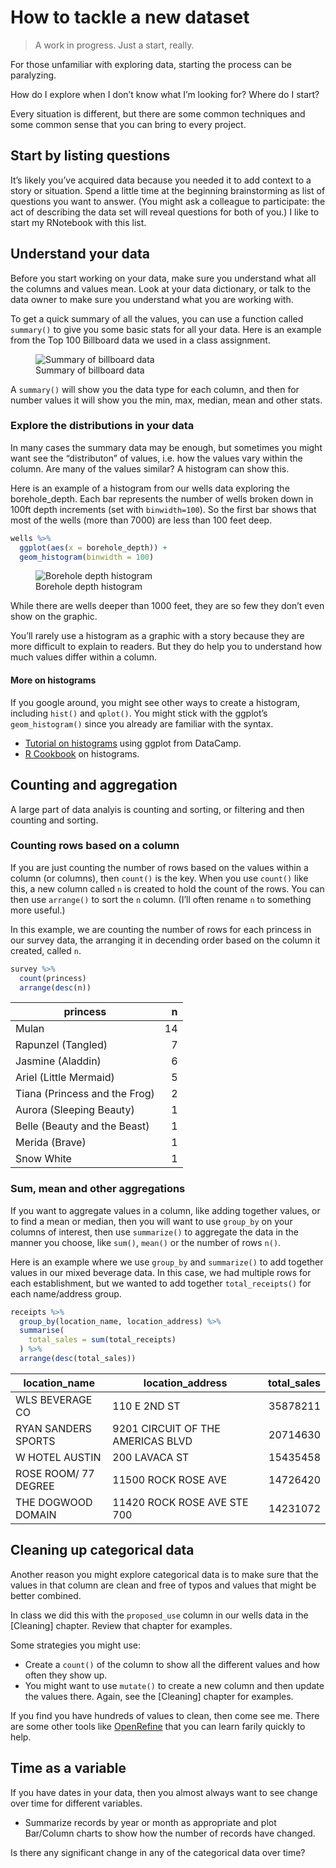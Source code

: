 # How to tackle a new dataset

> A work in progress. Just a start, really.

For those unfamiliar with exploring data, starting the process can be paralyzing.

How do I explore when I don't know what I'm looking for? Where do I start?

Every situation is different, but there are some common techniques and some common sense that you can bring to every project.

## Start by listing questions

It's likely you've acquired data because you needed it to add context to a story or situation. Spend a little time at the beginning brainstorming as list of questions you want to answer. (You might ask a colleague to participate: the act of describing the data set will reveal questions for both of you.) I like to start my RNotebook with this list.

## Understand your data

Before you start working on your data, make sure you understand what all the columns and values mean. Look at your data dictionary, or talk to the data owner to make sure you understand what you are working with.

To get a quick summary of all the values, you can use a function called `summary()` to give you some basic stats for all your data. Here is an example from the Top 100 Billboard data we used in a class assignment.

![Summary of billboard data](images/explore-summary.png)

A `summary()` will show you the data type for each column, and then for number values it will show you the min, max, median, mean and other stats.

### Explore the distributions in your data

In many cases the summary data may be enough, but sometimes you might want see the "distributon" of values, i.e. how the values vary within the column. Are many of the values similar? A histogram can show this.

Here is an example of a histogram from our wells data exploring the borehole_depth. Each bar represents the number of wells broken down in 100ft depth increments (set with `binwidth=100`). So the first bar shows that most of the wells (more than 7000) are less than 100 feet deep.

```r
wells %>% 
  ggplot(aes(x = borehole_depth)) +
  geom_histogram(binwidth = 100)
```

![Borehole depth histogram](images/explore-histogram.png)

While there are wells deeper than 1000 feet, they are so few they don't even show on the graphic.

You'll rarely use a histogram as a graphic with a story because they are more difficult to explain to readers. But they do help you to understand how much values differ within a column.

#### More on histograms

If you google around, you might see other ways to create a histogram, including `hist()` and `qplot()`. You might stick with the ggplot's `geom_histogram()` since you already are familiar with the syntax.

- [Tutorial on histograms](https://www.datacamp.com/community/tutorials/make-histogram-ggplot2) using ggplot from DataCamp.
- [R Cookbook](http://www.cookbook-r.com/Graphs/Plotting_distributions_(ggplot2)/) on histograms.

## Counting and aggregation

A large part of data analyis is counting and sorting, or filtering and then counting and sorting.

### Counting rows based on a column

If you are just counting the number of rows based on the values within a column (or columns), then `count()` is the key. When you use `count()` like this, a new column called `n` is created to hold the count of the rows. You can then use `arrange()` to sort the `n` column. (I'll often rename `n` to something more useful.)

In this example, we are counting the number of rows for each princess in our survey data, the arranging it in decending order based on the column it created, called `n`.

```r
survey %>% 
  count(princess)
  arrange(desc(n))
```

| princess                      |     n |
|-------------------------------|------:|
| Mulan                         |    14 |
| Rapunzel (Tangled)            |     7 |
| Jasmine (Aladdin)             |     6 |
| Ariel (Little Mermaid)        |     5 |
| Tiana (Princess and the Frog) |     2 |
| Aurora (Sleeping Beauty)      |     1 |
| Belle (Beauty and the Beast)  |     1 |
| Merida (Brave)                |     1 |
| Snow White                    |     1 |

### Sum, mean and other aggregations

If you want to aggregate values in a column, like adding together values, or to find a mean or median, then you will want to use `group_by` on your columns of interest, then use `summarize()` to aggregate the data in the manner you choose, like `sum()`, `mean()` or the number of rows `n()`.

Here is an example where we use `group_by` and `summarize()` to add together values in our mixed beverage data. In this case, we had multiple rows for each establishment, but we wanted to add together `total_receipts()` for each name/address group.

```r
receipts %>% 
  group_by(location_name, location_address) %>% 
  summarise(
    total_sales = sum(total_receipts)
  ) %>% 
  arrange(desc(total_sales))
```

| location_name        | location_address                  | total_sales |
|----------------------|-----------------------------------|------------:|
| WLS BEVERAGE CO      | 110 E 2ND ST                      |    35878211 |
| RYAN SANDERS SPORTS  | 9201 CIRCUIT OF THE AMERICAS BLVD |    20714630 |
| W HOTEL AUSTIN       | 200 LAVACA ST                     |    15435458 |
| ROSE ROOM/ 77 DEGREE | 11500 ROCK ROSE AVE               |    14726420 |
| THE DOGWOOD DOMAIN   | 11420 ROCK ROSE AVE STE 700       |    14231072 |

## Cleaning up categorical data

Another reason you might explore categorical data is to make sure that the values in that column are clean and free of typos and values that might be better combined.

In class we did this with the `proposed_use` column in our wells data in the [Cleaning] chapter. Review that chapter for examples.

Some strategies you might use:

- Create a `count()` of the column to show all the different values and how often they show up.
- You might want to use `mutate()` to create a new column and then update the values there. Again, see the [Cleaning] chapter for examples.

If you find you have hundreds of values to clean, then come see me. There are some other tools like [OpenRefine](http://openrefine.org/) that you can learn farily quickly to help.

## Time as a variable

If you have dates in your data, then you almost always want to see change over time for different variables.

- Summarize records by year or month as appropriate and plot Bar/Column charts to show how the number of records have changed.

Is there any significant change in any of the categorical data over time?
